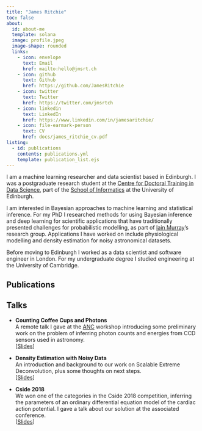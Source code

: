 ```yaml
---
title: "James Ritchie"
toc: false
about:
  id: about-me
  template: solana
  image: profile.jpeg
  image-shape: rounded
  links:
    - icon: envelope
      text: Email
      href: mailto:hello@jmsrt.ch
    - icon: github
      text: Github
      href: https://github.com/JamesRitchie
    - icon: twitter
      text: Twitter
      href: https://twitter.com/jmsrtch
    - icon: linkedin
      text: LinkedIn
      href: https://www.linkedin.com/in/jamesaritchie/
    - icon: file-earmark-person
      text: CV
      href: docs/james_ritchie_cv.pdf
listing: 
  - id: publications
    contents: publications.yml
    template: publication_list.ejs
---
```


:::{#about-me}

I am a machine learning researcher and data scientist based in Edinburgh.
I was a postgraduate research student at the [Centre for Doctoral Training in Data Science](https://web.inf.ed.ac.uk/cdt/epsrc-cdt-in-data-science/), part of the [School of Informatics](https://www.ed.ac.uk/informatics) at the University of Edinburgh.

I am interested in Bayesian approaches to machine learning and statistical inference.
For my PhD I researched methods for using Bayesian inference and deep learning for scientific applications that have traditionally presented challenges for probabilistic modelling, as part of [Iain Murray](https://homepages.inf.ed.ac.uk/imurray2/)'s research group.
Applications I have worked on include physiological modelling and density estimation for noisy astronomical datasets.

Before moving to Edinburgh I worked as a data scientist and software engineer in London.
For my undergraduate degree I studied engineering at the University of Cambridge.

:::

## Publications

:::{#publications}
:::

## Talks

* **Counting Coffee Cups and Photons**  
  A remote talk I gave at the [ANC](https://web.inf.ed.ac.uk/anc) workshop introducing some preliminary work on the problem of inferring photon counts and energies from CCD sensors used in astronomy.  
  \[[Slides](/slides/pileup_talk.pdf)\]

* **Density Estimation with Noisy Data**  
  An introduction and background to our work on Scalable Extreme Deconvolution, plus some thoughts on next steps.  
  \[[Slides](/slides/deconv_talk.pdf)\]

* **Cside 2018**  
  We won one of the categories in the Cside 2018 competition, inferring the parameters of an ordinary differential equation model of the cardiac action potential.
  I gave a talk about our solution at the associated conference.  
  \[[Slides](/slides/cside_talk.pdf)\]

